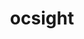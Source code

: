 ---
title: ocsight
description: Track OpenCode AI costs and usage. Real costs, real data.
template: splash
hero:
  title: 'ocsight'
  tagline: 'Track OpenCode AI costs and usage. Real costs, real data.'
  actions:
    - text: Get Started
      link: intro
      variant: primary
    - text: View on GitHub
      link: https://github.com/heyhuynhgiabuu/ocsight
      icon: external
---